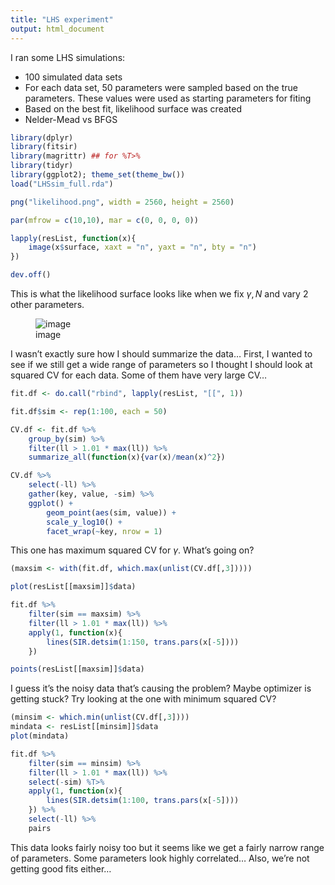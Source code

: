 ```yaml
---
title: "LHS experiment"
output: html_document
---
```


I ran some LHS simulations:

* 100 simulated data sets
* For each data set, 50 parameters were sampled based on the true parameters. These values were used as starting parameters for fiting
* Based on the best fit, likelihood surface was created
* Nelder-Mead vs BFGS

```r
library(dplyr)
library(fitsir)
library(magrittr) ## for %T>%
library(tidyr)
library(ggplot2); theme_set(theme_bw())
load("LHSsim_full.rda")
```

```r
png("likelihood.png", width = 2560, height = 2560)

par(mfrow = c(10,10), mar = c(0, 0, 0, 0))

lapply(resList, function(x){
    image(x$surface, xaxt = "n", yaxt = "n", bty = "n")
})

dev.off()
```

This is what the likelihood surface looks like when we fix $\gamma, N$ and vary 2 other parameters.

![image](likelihood.png)

I wasn't exactly sure how I should summarize the data... First, I wanted to see if we still get a wide range of parameters so I thought I should look at squared CV for each data. Some of them have very large CV...

```r
fit.df <- do.call("rbind", lapply(resList, "[[", 1))

fit.df$sim <- rep(1:100, each = 50)

CV.df <- fit.df %>% 
    group_by(sim) %>%
    filter(ll > 1.01 * max(ll)) %>%
    summarize_all(function(x){var(x)/mean(x)^2})

CV.df %>%
    select(-ll) %>%
    gather(key, value, -sim) %>%
    ggplot() +
        geom_point(aes(sim, value)) +
        scale_y_log10() + 
        facet_wrap(~key, nrow = 1)
```

This one has maximum squared CV for $\gamma$. What's going on?

```r
(maxsim <- with(fit.df, which.max(unlist(CV.df[,3]))))

plot(resList[[maxsim]]$data)

fit.df %>%
    filter(sim == maxsim) %>%
    filter(ll > 1.01 * max(ll)) %>%
    apply(1, function(x){
        lines(SIR.detsim(1:150, trans.pars(x[-5])))
    })

points(resList[[maxsim]]$data)
```

I guess it's the noisy data that's causing the problem? Maybe optimizer is getting stuck? Try looking at the one with minimum squared CV?

```r
(minsim <- which.min(unlist(CV.df[,3])))
mindata <- resList[[minsim]]$data
plot(mindata)

fit.df %>%
    filter(sim == minsim) %>%
    filter(ll > 1.01 * max(ll)) %>%
    select(-sim) %T>% 
    apply(1, function(x){
        lines(SIR.detsim(1:100, trans.pars(x[-5])))
    }) %>%
    select(-ll) %>%
    pairs
```

This data looks fairly noisy too but it seems like we get a fairly narrow range of parameters. Some parameters look highly correlated... Also, we're not getting good fits either...
